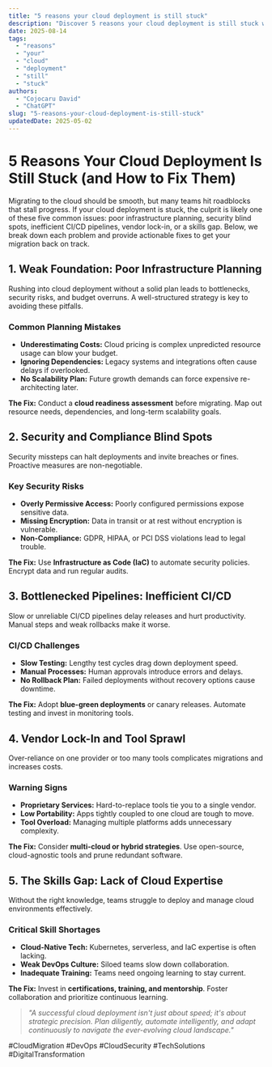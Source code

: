 ```yaml
---
title: "5 reasons your cloud deployment is still stuck"
description: "Discover 5 reasons your cloud deployment is still stuck with this in-depth guide, providing actionable insights and practical tips to boost your knowledge and results."
date: 2025-08-14
tags:
  - "reasons"
  - "your"
  - "cloud"
  - "deployment"
  - "still"
  - "stuck"
authors:
  - "Cojocaru David"
  - "ChatGPT"
slug: "5-reasons-your-cloud-deployment-is-still-stuck"
updatedDate: 2025-05-02
---
```


# 5 Reasons Your Cloud Deployment Is Still Stuck (and How to Fix Them)  

Migrating to the cloud should be smooth, but many teams hit roadblocks that stall progress. If your cloud deployment is stuck, the culprit is likely one of these five common issues: poor infrastructure planning, security blind spots, inefficient CI/CD pipelines, vendor lock-in, or a skills gap. Below, we break down each problem and provide actionable fixes to get your migration back on track.  

## 1. Weak Foundation: Poor Infrastructure Planning  

Rushing into cloud deployment without a solid plan leads to bottlenecks, security risks, and budget overruns. A well-structured strategy is key to avoiding these pitfalls.  

### Common Planning Mistakes  

- **Underestimating Costs:** Cloud pricing is complex unpredicted resource usage can blow your budget.  
- **Ignoring Dependencies:** Legacy systems and integrations often cause delays if overlooked.  
- **No Scalability Plan:** Future growth demands can force expensive re-architecting later.  

**The Fix:** Conduct a **cloud readiness assessment** before migrating. Map out resource needs, dependencies, and long-term scalability goals.  

## 2. Security and Compliance Blind Spots  

Security missteps can halt deployments and invite breaches or fines. Proactive measures are non-negotiable.  

### Key Security Risks  

- **Overly Permissive Access:** Poorly configured permissions expose sensitive data.  
- **Missing Encryption:** Data in transit or at rest without encryption is vulnerable.  
- **Non-Compliance:** GDPR, HIPAA, or PCI DSS violations lead to legal trouble.  

**The Fix:** Use **Infrastructure as Code (IaC)** to automate security policies. Encrypt data and run regular audits.  

## 3. Bottlenecked Pipelines: Inefficient CI/CD  

Slow or unreliable CI/CD pipelines delay releases and hurt productivity. Manual steps and weak rollbacks make it worse.  

### CI/CD Challenges  

- **Slow Testing:** Lengthy test cycles drag down deployment speed.  
- **Manual Processes:** Human approvals introduce errors and delays.  
- **No Rollback Plan:** Failed deployments without recovery options cause downtime.  

**The Fix:** Adopt **blue-green deployments** or canary releases. Automate testing and invest in monitoring tools.  

## 4. Vendor Lock-In and Tool Sprawl  

Over-reliance on one provider or too many tools complicates migrations and increases costs.  

### Warning Signs  

- **Proprietary Services:** Hard-to-replace tools tie you to a single vendor.  
- **Low Portability:** Apps tightly coupled to one cloud are tough to move.  
- **Tool Overload:** Managing multiple platforms adds unnecessary complexity.  

**The Fix:** Consider **multi-cloud or hybrid strategies**. Use open-source, cloud-agnostic tools and prune redundant software.  

## 5. The Skills Gap: Lack of Cloud Expertise  

Without the right knowledge, teams struggle to deploy and manage cloud environments effectively.  

### Critical Skill Shortages  

- **Cloud-Native Tech:** Kubernetes, serverless, and IaC expertise is often lacking.  
- **Weak DevOps Culture:** Siloed teams slow down collaboration.  
- **Inadequate Training:** Teams need ongoing learning to stay current.  

**The Fix:** Invest in **certifications, training, and mentorship**. Foster collaboration and prioritize continuous learning.  

> _"A successful cloud deployment isn't just about speed; it's about strategic precision. Plan diligently, automate intelligently, and adapt continuously to navigate the ever-evolving cloud landscape."_  

#CloudMigration #DevOps #CloudSecurity #TechSolutions #DigitalTransformation